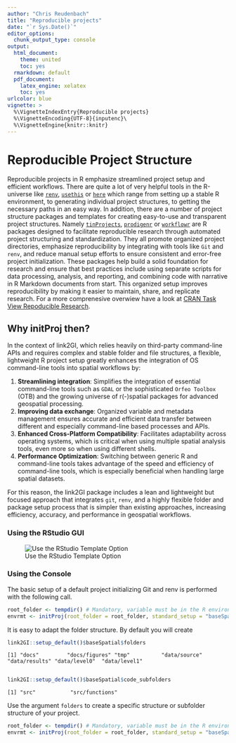```yaml
---
author: "Chris Reudenbach"
title: "Reproducible projects"
date: "`r Sys.Date()`"
editor_options:
  chunk_output_type: console
output:
  html_document: 
    theme: united
    toc: yes
  rmarkdown: default
  pdf_document:
    latex_engine: xelatex
    toc: yes
urlcolor: blue
vignette: >
  %\VignetteIndexEntry{Reproducible projects}
  %\VignetteEncoding{UTF-8}{inputenc}\
  %\VignetteEngine{knitr::knitr}
---
```




# Reproducible Project Structure

Reproducible projects in R emphasize streamlined project setup and efficient workflows. There are quite a lot of very helpful tools in the R-universe like [`renv`](https://cran.r-project.org/package=renv), [`usethis`](https://cran.r-project.org/package=usethis) or [`here`](https://cran.r-project.org/package=here) which range from setting up a stable R environment, to generating individual project structures, to getting the necessary paths in an easy way. In addition, there are a number of project structure packages and templates for creating easy-to-use and transparent project structures. Namely [`tinProjects`](https://cran.r-project.org/package=tinyProject), [`prodigenr`](https://cran.r-project.org/package=prodigenr) or [`workflowr`](https://cran.r-project.org/package=workflowr) are R packages designed to facilitate reproducible research through automated project structuring and standardization. They all promote organized project directories, emphasize reproducibility by integrating with tools like `Git` and `renv`, and reduce manual setup efforts to ensure consistent and error-free project initialization. These packages help build a solid foundation for research and ensure that best practices include using separate scripts for data processing, analysis, and reporting, and combining code with narrative in R Markdown documents from start. This organized setup improves reproducibility by making it easier to maintain, share, and replicate research. For a more comprenesive overwiew have a look at [ CRAN Task View Repoducible Research](https://CRAN.R-project.org/view=ReproducibleResearch).

## Why initProj then?
In the context of link2GI, which relies heavily on third-party command-line APIs and requires complex and stable folder and file structures, a flexible, lightweight R project setup greatly enhances the integration of OS command-line tools into spatial workflows by:
 
1. **Streamlining integration**: Simplifies the integration of essential command-line tools such as `GDAL` or the sophisticated `Orfeo Toolbox` (OTB) and the growing universe of r(-)spatial packages for advanced geospatial processing.
2. **Improving data exchange**: Organized variable and metadata management ensures accurate and efficient data transfer between different and especially command-line based processes and APIs.
3. **Enhanced Cross-Platform Compatibility**: Facilitates adaptability across operating systems, which is critical when using multiple spatial analysis tools, even more so when using different shells.
4. **Performance Optimization**: Switching between generic R and command-line tools takes advantage of the speed and efficiency of command-line tools, which is especially beneficial when handling large spatial datasets.

For this reason, the link2GI package includes a lean and lightweight but focused approach that integrates `git`, `renv`, and a highly flexible folder and package setup process that is simpler than existing approaches, increasing efficiency, accuracy, and performance in geospatial workflows.

### Using the RStudio GUI

![Use the RStudio Template Option](https://raw.githubusercontent.com/r-spatial/link2GI/master/figures/usegui.gif)

### Using the Console

The basic setup of a default project initializing Git and renv is performed with the following call. 

```R
root_folder <- tempdir() # Mandatory, variable must be in the R environment.
envrmt <- initProj(root_folder = root_folder, standard_setup = "baseSpatial")

```

It is easy to adapt the folder structure. By default you will create 
```R
link2GI::setup_default()$baseSpatial$folders
```
`[1] "docs"         "docs/figures" "tmp"          "data/source"  "data/results" "data/level0"  "data/level1" `

```R

link2GI::setup_default()$baseSpatial$code_subfolders

```

`[1] "src"           "src/functions"`

Use the argument `folders` to create a specific structure or subfolder structure of your project. 

```R
root_folder <- tempdir() # Mandatory, variable must be in the R environment.
envrmt <- initProj(root_folder = root_folder, standard_setup = "baseSpatial",folders = c("data/rawdata/provider1/", "docs/quarto/"))
```

